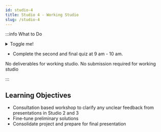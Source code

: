 ```yaml
---
id: studio-4
title: Studio 4 - Working Studio
slug: /studio-4
---
```




:::info What to Do

<Tabs>
  <TabItem value="objective" label="Objectives 🎯">
    <details>
      <summary>Toggle me!</summary>
        <div>
        <div>The fourth studio (3 April 2023) will be a working studio, where you can seek clarification with your studio leader and teaching assistant on the feedback given during the past 2 presentations. In this working session, you should fine-tune your team's preliminary solutions leading up to the final presentation on Studio 5. </div>
        <br/>
      </div>
    </details>
  </TabItem>
  <TabItem value="task" label="Tasks 🔨">
    <ul>
      <li>Complete the second and final quiz at 9 am - 10 am. </li>
    </ul>
  </TabItem>
  <TabItem value="deliverable" label="Deliverables 📂">No deliverables for working studio.</TabItem>
  <TabItem value="submission" label="Submission 🕦">No submission required for working studio</TabItem>
</Tabs>

:::


## Learning Objectives

- Consultation based workshop to clarify any unclear feedback from presentations in Studio 2 and 3
- Fine-tune preliminary solutions 
- Consolidate project and prepare for final presentation

